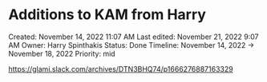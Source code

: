 # Additions to KAM from Harry

Created: November 14, 2022 11:07 AM
Last edited: November 21, 2022 9:07 AM
Owner: Harry Spinthakis
Status: Done
Timeline: November 14, 2022 → November 18, 2022
Priority: mid

https://glami.slack.com/archives/DTN3BHQ74/p1666276887163329
